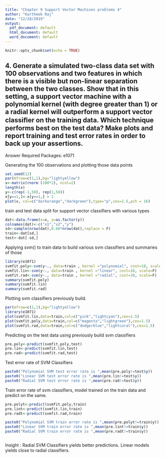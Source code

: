 ```yaml
---
title: "Chapter 9 Support Vector Machines problems 4"
author: "Kartheek Raj"
date: "12/28/2019"
output:
  pdf_document: default
  html_document: default
  word_document: default
---
```


```r
knitr::opts_chunk$set(echo = TRUE)
```

## 4. Generate a simulated two-class data set with 100 observations and two features in which there is a visible but non-linear separation between the two classes. Show that in this setting, a support vector machine with a polynomial kernel (with degree greater than 1) or a radial kernel will outperform a support vector classiﬁer on the training data. Which technique performs best on the test data? Make plots and report training and test error rates in order to back up your assertions.

Answer
Required Packages: e1071

Generating the 100 observations and plotting those data points 

```r
set.seed(12)
par(mfrow=c(1,1),bg="lightyellow")
x<-matrix(rnorm (100*2), ncol=2)
length(x)
y<-c(rep(-1,50), rep(1,50))
x[y==1,]<-x[y==1,] + 1
plot(x, col=c("darkorange","darkgreen"),type="p",cex=1.5,pch = 16)
```

train and test data split for support vector classifiers with various types
```r

dat<-data.frame(x=x, y=as.factor(y))
colnames(dat)<-c("x1","x2","y")
sd<-sample(nrow(dat),0.60*nrow(dat),replace = F)
train<-dat[sd,]
test<-dat[-sd,]


```


Applying svm() to train data to build various svm classifiers and summaries of those
```r

library(e1071)
svmfit.poly<-svm(y~., data=train , kernel ="polynomial", cost=10, scale=F,degree = 2)
svmfit.lin<-svm(y~., data=train , kernel ="linear", cost=10, scale=F)
svmfit.rad<-svm(y~., data=train , kernel ="radial", cost=10, scale=F)
summary(svmfit.poly)
summary(svmfit.lin)
summary(svmfit.rad)

```


Plotting svm classifiers previously build.

```r
par(mfrow=c(1,1),bg="lightyellow")
library(e1071)
plot(svmfit.lin,data=train,col=c("pink","lightcyan"),cex=1.5)
plot(svmfit.poly,data=train,col=c("magenta","lightgreen"),cex=1.5)
plot(svmfit.rad,data=train,col=c("dodgerblue","lightcoral"),cex=1.5)

```

Predicting on the test data using previously build svm classifiers 

```r

pre.poly<-predict(svmfit.poly,test)
pre.lin<-predict(svmfit.lin,test)
pre.rad<-predict(svmfit.rad,test)

```

Test error rate of SVM Classifiers
```r
paste0("Polynomial SVM test error rate is ",mean(pre.poly!=test$y))
paste0("Linear SVM test error rate is ",mean(pre.lin!=test$y))  
paste0("Radial SVM test error rate is ",mean(pre.rad!=test$y))  

```

Train error rate of svm classifiers, model trained on the train data and predict on the same.
```r

pre.polyt<-predict(svmfit.poly,train)
pre.lint<-predict(svmfit.lin,train)
pre.radt<-predict(svmfit.rad,train)

paste0("Polynomial SVM train error rate is ",mean(pre.polyt!=train$y))
paste0("Linear SVM train error rate is ",mean(pre.lint!=train$y))  
paste0("Radial SVM train error rate is ",mean(pre.radt!=train$y))



```

Insight : Radial SVM Classifiers yields better predictions. Linear models yields close to radial classifiers.


